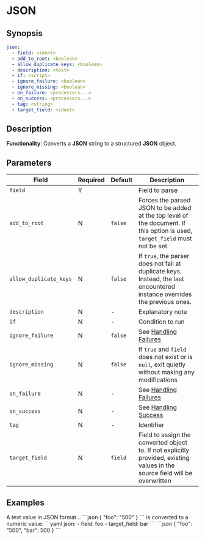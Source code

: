 # JSON

## Synopsis

```yaml {2}
json:
  - field: <ident>
  - add_to_root: <boolean>
  - allow_duplicate_keys: <boolean>
  - description: <text>
  - if: <script>
  - ignore_failure: <boolean>
  - ignore_missing: <boolean>
  - on_failure: <processors...>
  - on_success: <processors...>
  - tag: <string>
  - target_field: <ident>
```

## Description

**Functionality**: Converts a **JSON** string to a structured **JSON** object.

## Parameters

|Field|Required|Default|Description|
|---|---|---|---|
|`field`|Y||Field to parse|
|`add_to_root`|N|`false`|Forces the parsed JSON to be added at the top level of the document. If this option is used, `target_field` must not be set|
|`allow_duplicate_keys`|N|`false`|If `true`, the parser does not fail at duplicate keys. Instead, the last encountered instance overrides the previous ones.|
|`description`|N|-|Explanatory note|
|`if`|N|-|Condition to run|
|`ignore_failure`|N|`false`|See [Handling Failures](../handling-failures.mdx)|
|`ignore_missing`|N|`false`|If `true` and `field` does not exist or is `null`, exit quietly without making any modifications|
|`on_failure`|N|-|See [Handling Failures](../handling-failures.mdx)|
|`on_success`|N|-|See [Handling Success](../handling-success.mdx)|
|`tag`|N|-|Identifier|
|`target_field`|N|`field`|Field to assign the converted object to. If not explicitly provided, existing values in the source field will be overwritten|

## Examples

<ExampleGrid>
  <CommentCol>
    A text value in JSON format...
  </CommentCol>
  <CodeCol>
    ```json
    {
      "foo": "500"
    }
    ```
  </CodeCol>
  <CommentCol>
    is converted to a numeric value:
  </CommentCol>
  <CodeCol>
    ```yaml
    json:
      - field: foo
      - target_field: bar
    ```
    ```json
    {
      "foo": "500",
      "bar": 500
    }
    ```
  </CodeCol>
</ExampleGrid>
